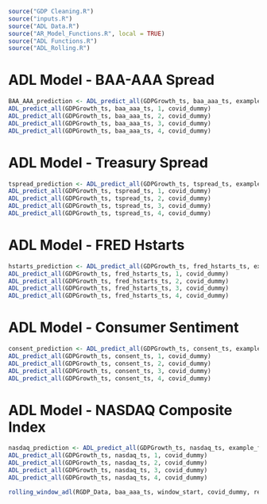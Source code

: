 
```r

source("GDP Cleaning.R")
source("inputs.R")
source("ADL Data.R")
source("AR_Model_Functions.R", local = TRUE)
source("ADL Functions.R")
source("ADL_Rolling.R")

```


# ADL Model - BAA-AAA Spread 

```r

BAA_AAA_prediction <- ADL_predict_all(GDPGrowth_ts, baa_aaa_ts, example_fhorizon, covid_dummy)
ADL_predict_all(GDPGrowth_ts, baa_aaa_ts, 1, covid_dummy)
ADL_predict_all(GDPGrowth_ts, baa_aaa_ts, 2, covid_dummy)
ADL_predict_all(GDPGrowth_ts, baa_aaa_ts, 3, covid_dummy)
ADL_predict_all(GDPGrowth_ts, baa_aaa_ts, 4, covid_dummy)

```

# ADL Model - Treasury Spread 

```r

tspread_prediction <- ADL_predict_all(GDPGrowth_ts, tspread_ts, example_fhorizon, covid_dummy)
ADL_predict_all(GDPGrowth_ts, tspread_ts, 1, covid_dummy)
ADL_predict_all(GDPGrowth_ts, tspread_ts, 2, covid_dummy)
ADL_predict_all(GDPGrowth_ts, tspread_ts, 3, covid_dummy)
ADL_predict_all(GDPGrowth_ts, tspread_ts, 4, covid_dummy)

```




# ADL Model - FRED Hstarts

```r

hstarts_prediction <- ADL_predict_all(GDPGrowth_ts, fred_hstarts_ts, example_fhorizon, covid_dummy)
ADL_predict_all(GDPGrowth_ts, fred_hstarts_ts, 1, covid_dummy)
ADL_predict_all(GDPGrowth_ts, fred_hstarts_ts, 2, covid_dummy)
ADL_predict_all(GDPGrowth_ts, fred_hstarts_ts, 3, covid_dummy)
ADL_predict_all(GDPGrowth_ts, fred_hstarts_ts, 4, covid_dummy)

```



# ADL Model - Consumer Sentiment

```r

consent_prediction <- ADL_predict_all(GDPGrowth_ts, consent_ts, example_fhorizon, covid_dummy)
ADL_predict_all(GDPGrowth_ts, consent_ts, 1, covid_dummy)
ADL_predict_all(GDPGrowth_ts, consent_ts, 2, covid_dummy)
ADL_predict_all(GDPGrowth_ts, consent_ts, 3, covid_dummy)
ADL_predict_all(GDPGrowth_ts, consent_ts, 4, covid_dummy)

```

# ADL Model - NASDAQ Composite Index 

```r

nasdaq_prediction <- ADL_predict_all(GDPGrowth_ts, nasdaq_ts, example_fhorizon, covid_dummy)
ADL_predict_all(GDPGrowth_ts, nasdaq_ts, 1, covid_dummy)
ADL_predict_all(GDPGrowth_ts, nasdaq_ts, 2, covid_dummy)
ADL_predict_all(GDPGrowth_ts, nasdaq_ts, 3, covid_dummy)
ADL_predict_all(GDPGrowth_ts, nasdaq_ts, 4, covid_dummy)

```

```r

rolling_window_adl(RGDP_Data, baa_aaa_ts, window_start, covid_dummy, real_values, example_startyq, example_endyq)

```




